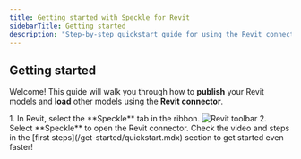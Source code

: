 ```yaml
---
title: Getting started with Speckle for Revit
sidebarTitle: Getting started
description: "Step-by-step quickstart guide for using the Revit connector"
---
```



<Versions app="Revit" versions="2022, 2023, 2024, 2025 & 🆕2026" />

## Getting started

Welcome! This guide will walk you through how to **publish** your Revit models and **load** other models using the **Revit connector**.


<BeforeYouBegin app="Revit" />

<Steps>

  <Step title="Open the Revit connector">
    1. In Revit, select the **Speckle** tab in the ribbon.
    <Frame>
    <img src="/images/connectors/revit_toolbar.jpg" alt="Revit toolbar" />
    </Frame>
    2. Select **Speckle** to open the Revit connector.
    <DuiLogin connector="Revit" />
  </Step>
  
  <DuiPublish connector="Revit" />
  <DuiLoad connector="Revit" />

</Steps>

<Tip>
  Check the video and steps in the [first steps](/get-started/quickstart.mdx)
  section to get started even faster!
</Tip>


<ConnectorConclusion connector="Revit" actions="publish and load" />


<LearnMore />
